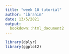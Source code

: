 ```yaml
---
title: "week 10 tutorial"
author: "ibrahim"
date: 13/5/2021
output:
  bookdown::html_document2
---
```


```r
library(dplyr)
library(ggplot2)
```

